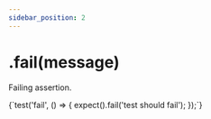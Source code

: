```yaml
---
sidebar_position: 2
---
```



# .fail(message)

Failing assertion.

<TestFile name="fail">
  {`test('fail', () => {
  expect().fail('test should fail');
});`}
</TestFile>
